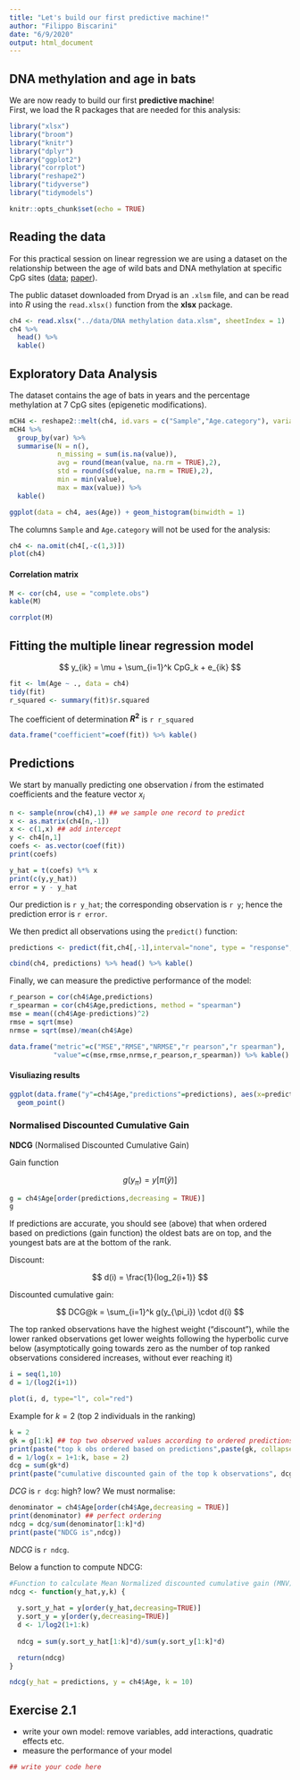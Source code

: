 ```yaml
---
title: "Let's build our first predictive machine!"
author: "Filippo Biscarini"
date: "6/9/2020"
output: html_document
---
```


## DNA methylation and age in bats

We are now ready to build our first **predictive machine**! <br>
First, we load the R packages that are needed for this analysis:

```r
library("xlsx")
library("broom")
library("knitr")
library("dplyr")
library("ggplot2")
library("corrplot")
library("reshape2")
library("tidyverse")
library("tidymodels")

knitr::opts_chunk$set(echo = TRUE)
```

## Reading the data

For this practical session on linear regression we are using a dataset on the relationship between the age of wild bats and DNA methylation at specific CpG sites ([data](https://datadryad.org/stash/dataset/doi:10.5061/dryad.rn0198d); [paper](https://onlinelibrary.wiley.com/doi/abs/10.1111/1755-0998.12925)).

The public dataset downloaded from Dryad is an `.xlsm` file, and can be read into *R* using the `read.xlsx()` function from the **xlsx** package.

```r
ch4 <- read.xlsx("../data/DNA methylation data.xlsm", sheetIndex = 1)
ch4 %>%
  head() %>%
  kable()
```

## Exploratory Data Analysis

The dataset contains the age of bats in years and the percentage methylation at 7 CpG sites (epigenetic modifications).

```r
mCH4 <- reshape2::melt(ch4, id.vars = c("Sample","Age.category"), variable.name = "var")
mCH4 %>%
  group_by(var) %>%
  summarise(N = n(),
            n_missing = sum(is.na(value)),
            avg = round(mean(value, na.rm = TRUE),2),
            std = round(sd(value, na.rm = TRUE),2),
            min = min(value),
            max = max(value)) %>%
  kable()
```

```r
ggplot(data = ch4, aes(Age)) + geom_histogram(binwidth = 1)
```

The columns `Sample` and `Age.category` will not be used for the analysis:

```r
ch4 <- na.omit(ch4[,-c(1,3)])
plot(ch4)
```

#### Correlation matrix

```r
M <- cor(ch4, use = "complete.obs")
kable(M)
```

```r
corrplot(M)
```

## Fitting the multiple linear regression model

$$
y_{ik} = \mu + \sum_{i=1}^k CpG_k + e_{ik}
$$

```r
fit <- lm(Age ~ ., data = ch4)
tidy(fit)
r_squared <- summary(fit)$r.squared
```

The coefficient of determination **$R^2$** is `r r_squared`

```r
data.frame("coefficient"=coef(fit)) %>% kable()
```

## Predictions

We start by manually predicting one observation $i$ from the estimated coefficients and the feature vector $x_i$

```r
n <- sample(nrow(ch4),1) ## we sample one record to predict
x <- as.matrix(ch4[n,-1])
x <- c(1,x) ## add intercept
y <- ch4[n,1]
coefs <- as.vector(coef(fit))
print(coefs)
```

```r
y_hat = t(coefs) %*% x
print(c(y,y_hat))
error = y - y_hat
```

Our prediction is `r y_hat`; the corresponding observation is `r y`; hence the prediction error is `r error`.

We then predict all observations using the `predict()` function:

```r
predictions <- predict(fit,ch4[,-1],interval="none", type = "response", na.action=na.pass)

cbind(ch4, predictions) %>% head() %>% kable()
```

Finally, we can measure the predictive performance of the model:

```r
r_pearson = cor(ch4$Age,predictions)
r_spearman = cor(ch4$Age,predictions, method = "spearman")
mse = mean((ch4$Age-predictions)^2)
rmse = sqrt(mse)
nrmse = sqrt(mse)/mean(ch4$Age)

data.frame("metric"=c("MSE","RMSE","NRMSE","r pearson","r spearman"),
           "value"=c(mse,rmse,nrmse,r_pearson,r_spearman)) %>% kable()
```

#### Visuliazing results

```r
ggplot(data.frame("y"=ch4$Age,"predictions"=predictions), aes(x=predictions,y=y)) +
  geom_point()
```

### Normalised Discounted Cumulative Gain

**NDCG** (Normalised Discounted Cumulative Gain)

Gain function

$$
g(y_{\pi}) = y[\pi(\hat{y})]
$$

```r
g = ch4$Age[order(predictions,decreasing = TRUE)]
g
```

If predictions are accurate, you should see (above) that when ordered based on predictions (gain function) the oldest bats are on top, and the youngest bats are at the bottom of the rank.

Discount:

$$
d(i) = \frac{1}{log_2(i+1)}
$$

Discounted cumulative gain:

$$
DCG@k = \sum_{i=1}^k g(y_{\pi_i}) \cdot d(i) 
$$

The top ranked observations have the highest weight ("discount"), while the lower ranked observations get lower weights following the hyperbolic curve below (asymptotically going towards zero as the number of top ranked observations considered increases, without ever reaching it)

```r
i = seq(1,10)
d = 1/(log2(i+1))

plot(i, d, type="l", col="red")
```

Example for $k=2$ (top 2 individuals in the ranking)

```r
k = 2
gk = g[1:k] ## top two observed values according to ordered predictions
print(paste("top k obs ordered based on predictions",paste(gk, collapse = " ")))
d = 1/log(x = 1+1:k, base = 2)
dcg = sum(gk*d)
print(paste("cumulative discounted gain of the top k observations", dcg))
```

*DCG* is `r dcg`: high? low? We must normalise:

```r
denominator = ch4$Age[order(ch4$Age,decreasing = TRUE)]
print(denominator) ## perfect ordering
ndcg = dcg/sum(denominator[1:k]*d)
print(paste("NDCG is",ndcg))
```

*NDCG* is `r ndcg`.

Below a function to compute NDCG:


```r
#Function to calculate Mean Normalized discounted cumulative gain (MNV)
ndcg <- function(y_hat,y,k) {
  
  y.sort_y_hat = y[order(y_hat,decreasing=TRUE)]
  y.sort_y = y[order(y,decreasing=TRUE)]
  d <- 1/log2(1+1:k)
  
  ndcg = sum(y.sort_y_hat[1:k]*d)/sum(y.sort_y[1:k]*d)

  return(ndcg)
}
```

```r
ndcg(y_hat = predictions, y = ch4$Age, k = 10)
```


## Exercise 2.1

- write your own model: remove variables, add interactions, quadratic effects etc.
- measure the performance of your model

```r
## write your code here
```
